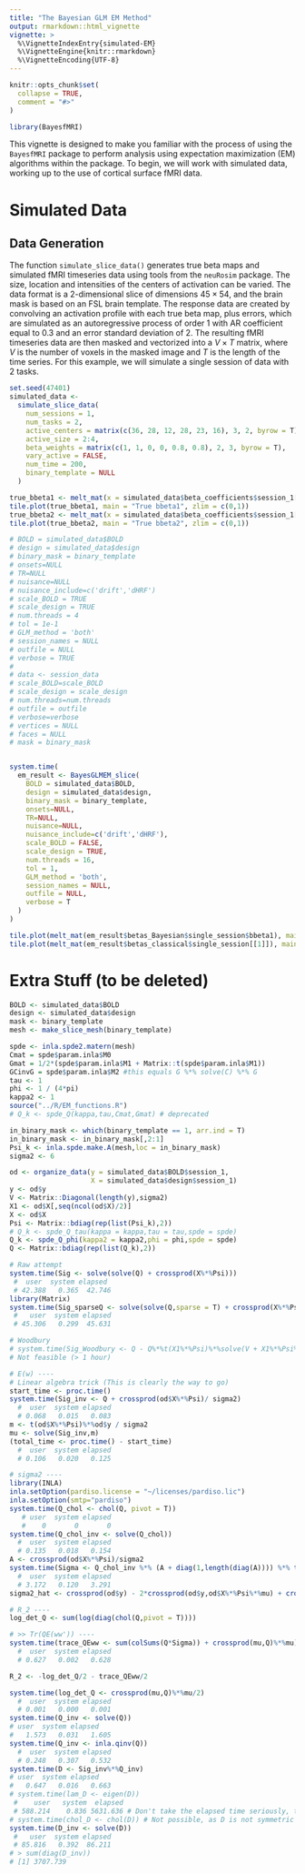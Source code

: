 ```yaml
---
title: "The Bayesian GLM EM Method"
output: rmarkdown::html_vignette
vignette: >
  %\VignetteIndexEntry{simulated-EM}
  %\VignetteEngine{knitr::rmarkdown}
  %\VignetteEncoding{UTF-8}
---
```


```r
knitr::opts_chunk$set(
  collapse = TRUE,
  comment = "#>"
)
```

```r
library(BayesfMRI)
```

This vignette is designed to make you familiar with the process of using the `BayesfMRI` package to perform analysis using expectation maximization (EM) algorithms within the package. To begin, we will work with simulated data, working up to the use of cortical surface fMRI data.

# Simulated Data 

## Data Generation

The function `simulate_slice_data()` generates true beta maps and simulated fMRI timeseries data using tools from the `neuRosim` package. The size, location and intensities of the centers of activation can be varied. The data format is a 2-dimensional slice of dimensions $45 \times 54$, and the brain mask is based on an FSL brain template. The response data are created by convolving an activation profile with each true beta map, plus errors, which are simulated as an autoregressive process of order 1 with AR coefficient equal to 0.3 and an error standard deviation of 2. The resulting fMRI timeseries data are then masked and vectorized into a $V \times T$ matrix, where $V$ is the number of voxels in the masked image and $T$ is the length of the time series.  For this example, we will simulate a single session of data with 2 tasks.

```r
set.seed(47401)
simulated_data <-
  simulate_slice_data(
    num_sessions = 1,
    num_tasks = 2,
    active_centers = matrix(c(36, 28, 12, 28, 23, 16), 3, 2, byrow = T),
    active_size = 2:4,
    beta_weights = matrix(c(1, 1, 0, 0, 0.8, 0.8), 2, 3, byrow = T),
    vary_active = FALSE,
    num_time = 200,
    binary_template = NULL
  )
```

```r
true_bbeta1 <- melt_mat(x = simulated_data$beta_coefficients$session_1[[1]])
tile.plot(true_bbeta1, main = "True bbeta1", zlim = c(0,1))
true_bbeta2 <- melt_mat(x = simulated_data$beta_coefficients$session_1[[2]])
tile.plot(true_bbeta2, main = "True bbeta2", zlim = c(0,1))
```


```r
# BOLD = simulated_data$BOLD
# design = simulated_data$design
# binary_mask = binary_template
# onsets=NULL
# TR=NULL
# nuisance=NULL
# nuisance_include=c('drift','dHRF')
# scale_BOLD = TRUE
# scale_design = TRUE
# num.threads = 4
# tol = 1e-1
# GLM_method = 'both'
# session_names = NULL
# outfile = NULL
# verbose = TRUE
# 
# data <- session_data
# scale_BOLD=scale_BOLD
# scale_design = scale_design
# num.threads=num.threads
# outfile = outfile
# verbose=verbose
# vertices = NULL
# faces = NULL
# mask = binary_mask


system.time(
  em_result <- BayesGLMEM_slice(
    BOLD = simulated_data$BOLD,
    design = simulated_data$design,
    binary_mask = binary_template,
    onsets=NULL,
    TR=NULL,
    nuisance=NULL,
    nuisance_include=c('drift','dHRF'),
    scale_BOLD = FALSE,
    scale_design = TRUE,
    num.threads = 16,
    tol = 1,
    GLM_method = 'both',
    session_names = NULL,
    outfile = NULL,
    verbose = T
  )
)
```


```r
tile.plot(melt_mat(em_result$betas_Bayesian$single_session$bbeta1), main = "Bayesian bbeta1")
tile.plot(melt_mat(em_result$betas_classical$single_session[[1]]), main = "Classical bbeta1")
```






# Extra Stuff (to be deleted)
```r
BOLD <- simulated_data$BOLD
design <- simulated_data$design
mask <- binary_template
mesh <- make_slice_mesh(binary_template)
```


```r
spde <- inla.spde2.matern(mesh)
Cmat = spde$param.inla$M0
Gmat = 1/2*(spde$param.inla$M1 + Matrix::t(spde$param.inla$M1))
GCinvG = spde$param.inla$M2 #this equals G %*% solve(C) %*% G
tau <- 1
phi <- 1 / (4*pi)
kappa2 <- 1
source("../R/EM_functions.R")
# Q_k <- spde_Q(kappa,tau,Cmat,Gmat) # deprecated

in_binary_mask <- which(binary_template == 1, arr.ind = T)
in_binary_mask <- in_binary_mask[,2:1]
Psi_k <- inla.spde.make.A(mesh,loc = in_binary_mask)
sigma2 <- 6
```

```r
od <- organize_data(y = simulated_data$BOLD$session_1,
                    X = simulated_data$design$session_1)
y <- od$y
V <- Matrix::Diagonal(length(y),sigma2)
X1 <- od$X[,seq(ncol(od$X)/2)]
X <- od$X
Psi <- Matrix::bdiag(rep(list(Psi_k),2))
# Q_k <- spde_Q_tau(kappa = kappa,tau = tau,spde = spde)
Q_k <- spde_Q_phi(kappa2 = kappa2,phi = phi,spde = spde)
Q <- Matrix::bdiag(rep(list(Q_k),2))

# Raw attempt
system.time(Sig <- solve(solve(Q) + crossprod(X%*%Psi)))
 #  user  system elapsed 
 # 42.388   0.365  42.746
library(Matrix)
system.time(Sig_sparseQ <- solve(solve(Q,sparse = T) + crossprod(X%*%Psi)))
 #   user  system elapsed 
 # 45.306   0.299  45.631 

# Woodbury
# system.time(Sig_Woodbury <- Q - Q%*%t(X1%*%Psi)%*%solve(V + X1%*%Psi%*%Q%*%t(X1%*%Psi))%*%X1%*%Psi%*%Q)
# Not feasible (> 1 hour)

# E(w) ----
# Linear algebra trick (This is clearly the way to go)
start_time <- proc.time()
system.time(Sig_inv <- Q + crossprod(od$X%*%Psi)/ sigma2)
  #  user  system elapsed 
  # 0.068   0.015   0.083
m <- t(od$X%*%Psi)%*%od$y / sigma2
mu <- solve(Sig_inv,m)
(total_time <- proc.time() - start_time)
  #  user  system elapsed 
  # 0.106   0.020   0.125 

# sigma2 ----
library(INLA)
inla.setOption(pardiso.license = "~/licenses/pardiso.lic")
inla.setOption(smtp="pardiso")
system.time(Q_chol <- chol(Q, pivot = T))
   # user  system elapsed 
   #    0       0       0
system.time(Q_chol_inv <- solve(Q_chol))
  #  user  system elapsed 
  # 0.135   0.018   0.154 
A <- crossprod(od$X%*%Psi)/sigma2
system.time(Sigma <- Q_chol_inv %*% (A + diag(1,length(diag(A)))) %*% t(Q_chol_inv))
  #  user  system elapsed 
  # 3.172   0.120   3.291
sigma2_hat <- crossprod(od$y) - 2*crossprod(od$y,od$X%*%Psi%*%mu) + crossprod(od$X%*%Psi%*%mu) + sum(colSums(A*Sigma))

# R_2 ----
log_det_Q <- sum(log(diag(chol(Q,pivot = T))))

# >> Tr(QE(ww')) ----
system.time(trace_QEww <- sum(colSums(Q*Sigma)) + crossprod(mu,Q)%*%mu)
  #  user  system elapsed 
  # 0.627   0.002   0.628

R_2 <- -log_det_Q/2 - trace_QEww/2

system.time(log_det_Q <- crossprod(mu,Q)%*%mu/2)
  #  user  system elapsed 
  # 0.001   0.000   0.001 
system.time(Q_inv <- solve(Q))
# user  system elapsed 
#   1.573   0.031   1.605
system.time(Q_inv <- inla.qinv(Q))
  #  user  system elapsed 
  # 0.248   0.307   0.532 
system.time(D <- Sig_inv%*%Q_inv)
# user  system elapsed 
#   0.647   0.016   0.663
# system.time(lam_D <- eigen(D))
 #    user   system  elapsed 
 # 588.214    0.836 5631.636 # Don't take the elapsed time seriously, the computer went to sleep
# system.time(chol_D <- chol(D)) # Not possible, as D is not symmetric
system.time(D_inv <- solve(D))
 #   user  system elapsed 
 # 85.816   0.392  86.211
# > sum(diag(D_inv))
# [1] 3707.739
```

